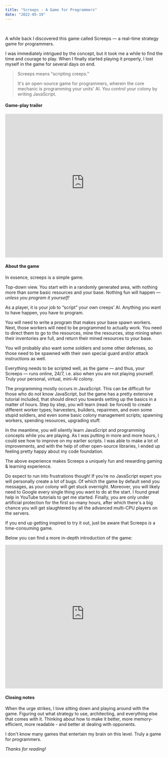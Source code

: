 ```yaml
---
title: "Screeps - A Game for Programmers"
date: "2022-05-19"
---
```


<br />

A while back I discovered this game called Screeps — a real-time strategy game for programmers.

I was immediately intrigued by the concept, but it took me a while to find the time and courage to play.
When I finally started playing it properly, I lost myself in the game for several days on end.

<BlockQuote citation="<a href='https://screeps.com/' rel='nofollow'>https://screeps.com/</a>">
  <p>Screeps means “scripting creeps.”</p>

  It's an open-source game for programmers, wherein the core mechanic is programming
  your units' AI. You control your colony by writing JavaScript.
</BlockQuote>

#### Game-play trailer

<iframe width="100%" height="460" src="https://www.youtube-nocookie.com/embed/ZboTgOajnGg"
  title="YouTube video player" frameborder="0"
  allow="accelerometer; autoplay; clipboard-write; encrypted-media; gyroscope; picture-in-picture"
  allowfullscreen></iframe>


#### About the game

In essence, screeps is a simple game.

Top-down view. You start with in a randomly generated area, with nothing more than some basic resources and your base.
Nothing fun will happen — *unless you program it yourself!*

As a player, it is your job to “script” your own creeps’ AI. Anything you want to have happen, you have to program.

You will need to write a program that makes your base spawn workers. Next, those workers will need to be programmed to actually work.
You need to direct them to go to the resources, mine the resources, stop mining when their inventories are full, and return
their mined resources to your base.

You will probably also want some soldiers and some other defenses, so those need to be spawned with their own special guard and/or attack instructions as well.

Everything needs to be scripted well, as the game — and thus, your Screeps — runs online, 24/7, i.e. also when you are not playing yourself. Truly your personal, virtual, mini-AI colony.

The programming mostly occurs in JavaScript. This can be difficult for those who do not know JavaScript, but the game has a pretty extensive tutorial included,
that should direct you towards setting up the basics in a matter of hours. Step by step, you will learn (read: be forced) to create different worker types;
harvesters, builders, repairmen, and even some stupid soldiers, and even some basic colony management scripts; spawning workers, spending resources, upgrading stuff.

In the meantime, you will silently learn JavaScript and programming concepts while you are playing. As I was putting in more and more hours,
I could see how to improve on my earlier scripts. I was able to make a lot of improvements, and with the help of other open-source libraries, I ended up feeling pretty happy about my code foundation.

The above experience makes Screeps a uniquely fun and rewarding gaming & learning experience.

Do expect to run into frustrations though! If you’re no JavaScript expert you will personally create a lot of bugs.
Of which the game by default send you messages, as your colony will get stuck overnight. Moreover, you will likely need to
Google every single thing you want to do at the start. I found great help in YouTube tutorials to get me started.
Finally, you are only under artificial protection for the first so-many hours, after which there's a big chance you will get slaughtered
by all the advanced multi-CPU players on the servers.

If you end up getting inspired to try it out, just be aware that Screeps _is_ a time-consuming game.

Below you can find a more in-depth introduction of the game:

<iframe width="100%" height="460" src="https://www.youtube-nocookie.com/embed/y0rCn6Ux0Xw"
  title="YouTube video player" frameborder="0"
  allow="accelerometer; autoplay; clipboard-write; encrypted-media; gyroscope; picture-in-picture"
  allowfullscreen></iframe>

#### Closing notes

When the urge strikes, I love sitting down and playing around with the game. Figuring out what strategy to use, architecting, and everything else that comes with it.
Thinking about how to make it better, more memory-efficient, more readable - and better at dealing with opponents.

I don't know many games that entertain my brain on this level. Truly a game for programmers.

*Thanks for reading!*
